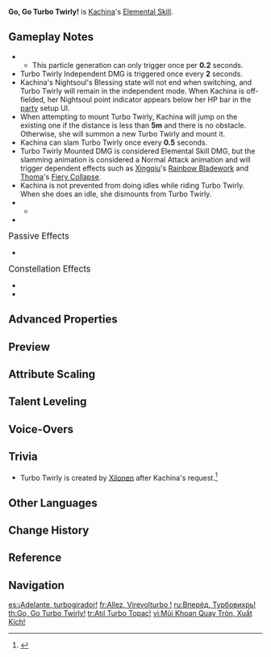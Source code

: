 {{Talent Infobox
|image         = Talent Go, Go Turbo Twirly!.png
|character     = Kachina
|type          = Elemental Skill
|info          = Fight alongside the turbo trusty Turbo Twirly!<br>Summons Turbo Twirly. When the skill is Held and released, Kachina will summon and ride Turbo Twirly.<br>After the Skill is used, Kachina will gain 60 [[Nightsoul point]]s and enter the [[Nightsoul's Blessing]] state.<br><br>'''Nightsoul's Blessing: Kachina'''<br>Turbo Twirly's various actions consume Kachina's Nightsoul points.<br>The Nightsoul's Blessing state will end when these points have been depleted.<br><br>'''Turbo Twirly'''<br>Can exist independently or be ridden and operated by Kachina. When Turbo Twirly is present, Kachina's Elemental Skill, "Go, Go Turbo Twirly!", will change to an option to Mount/Dismount Turbo Twirly.<br><ul><li>When present independent of Kachina, it will slam the ground at intervals, dealing Nightsoul-aligned {{Color|AoE Geo DMG}} based on Kachina's [[DEF]].</li><li>When Kachina is riding Turbo Twirly, she can control it to move and climb swiftly, and use Normal Attacks to slam the ground, dealing Nightsoul-aligned {{Color|AoE Geo DMG}} based on Kachina's DEF.</li></ul><br>Turbo Twirly will disappear once Kachina's Nightsoul's Blessing state ends, and it is considered a [[Geo Construct]]. 1 Turbo Twirly can exist on the field at any one time.
|CD            = 20s
|energyCost    = 
|scale_att1    = DEF
|scale_att2    = 
|utility1      = Nightsoul's Blessing
|utility2      = Nightsoul Point
|utility3      = Geo Construct
|utility4      = Conversion
|arkhe         = 
}}
{{Description|Turbo Twirly only looks like a top — it is, in fact, a drill that can split even the strongest rock asunder!}}
'''Go, Go Turbo Twirly!''' is [[Kachina]]'s [[Elemental Skill]].

==Gameplay Notes==
* {{Talent Note|particles|0.667}}
** This particle generation can only trigger once per '''0.2''' seconds.
* Turbo Twirly Independent DMG is triggered once every '''2''' seconds.
* Kachina's Nightsoul's Blessing state will not end when switching, and Turbo Twirly will remain in the independent mode. When Kachina is off-fielded, her Nightsoul point indicator appears below her HP bar in the [[party]] setup UI.
* When attempting to mount Turbo Twirly, Kachina will jump on the existing one if the distance is less than '''5m''' and there is no obstacle. Otherwise, she will summon a new Turbo Twirly and mount it.
* Kachina can slam Turbo Twirly once every '''0.5''' seconds.
* Turbo Twirly Mounted DMG is considered Elemental Skill DMG, but the slamming animation is considered a Normal Attack animation and will trigger dependent effects such as [[Xingqiu]]'s [[Guhua Sword: Raincutter|Rainbow Bladework]] and [[Thoma]]'s [[Crimson Ooyoroi|Fiery Collapse]].
* Kachina is not prevented from doing idles while riding Turbo Twirly. When she does an idle, she dismounts from Turbo Twirly.
* {{Point Consumption|<!--
-->Mounted (Not Climbing):0.923/s;<!--
-->Mounted Climb:1.2/s;<!--
-->Mounted Climb Jump:3.6;<!--
-->Perform Attack:10;<!--
-->Dismount:2
}}
**
* {{Point Consumption|name=[[Phlogiston]]|<!--
-->Mounted (Not Climbing):7.7/s;<!--
-->Mounted Climb:5/s;<!--
-->Mounted Climb Jump:1.5;<!--
-->Perform Attack:8.34;<!--
-->Dismount:0
}}

;<big>Passive Effects</big>
* {{Talent Note|ascension|2|The Weight of Stone}}

;<big>Constellation Effects</big>
* {{Talent Note|constellation|1|Shards Are Gems Too}}
* {{Talent Note|constellation|3|Improved Stabilizer}}

==Advanced Properties==
{{Advanced Properties
|title   = Turbo Twirly Mounted DMG
|gu      = 1U
|icdtag  = Elemental Skill
|icdtype = 2.5s/3 Hits
|poise   = 100
|impulse = Air, 20, 600
|blunt   = 1

|title2   = Turbo Twirly Independent DMG
|gu2      = 1U
|icdtag2  = Elemental Skill
|icdtype2 = 2.5s/3 Hits
|poise2   = 75
|impulse2 = Air, 100, 600
|blunt2   = 1
}}

==Preview==
{{Preview
|file1    = Go, Go Turbo Twirly! Movement Preview
|caption1 = Movement

|file2    = Go, Go Turbo Twirly! Combat Preview
|caption2 = Combat
}}

==Attribute Scaling==
{{Talent Scaling
|levels=13
|order=turbotwirlymounteddmg,turbotwirlyindependentdmg,nightsoulpointlimit,cd
|titles=Turbo Twirly Mounted DMG (%DEF),Turbo Twirly Independent DMG (%DEF),Nightsoul Point Limit,CD
|turbotwirlymounteddmg_1=87.76
|turbotwirlymounteddmg_2=94.34
|turbotwirlymounteddmg_3=100.92
|turbotwirlymounteddmg_4=109.7
|turbotwirlymounteddmg_5=116.28
|turbotwirlymounteddmg_6=122.86
|turbotwirlymounteddmg_7=131.64
|turbotwirlymounteddmg_8=140.42
|turbotwirlymounteddmg_9=149.19
|turbotwirlymounteddmg_10=157.97
|turbotwirlymounteddmg_11=166.74
|turbotwirlymounteddmg_12=175.52
|turbotwirlymounteddmg_13=186.49
|turbotwirlyindependentdmg_1=63.76
|turbotwirlyindependentdmg_2=68.54
|turbotwirlyindependentdmg_3=73.32
|turbotwirlyindependentdmg_4=79.7
|turbotwirlyindependentdmg_5=84.48
|turbotwirlyindependentdmg_6=89.26
|turbotwirlyindependentdmg_7=95.64
|turbotwirlyindependentdmg_8=102.02
|turbotwirlyindependentdmg_9=108.39
|turbotwirlyindependentdmg_10=114.77
|turbotwirlyindependentdmg_11=121.14
|turbotwirlyindependentdmg_12=127.52
|turbotwirlyindependentdmg_13=135.49
|nightsoulpointlimit=60
|cd=20s
}}

==Talent Leveling==
{{Talent Upgrade|Kachina}}

==Voice-Overs==
{{Talent VO}}

==Trivia==
* Turbo Twirly is created by [[Xilonen]] after Kachina's request.<ref>{{Ref/VO|Xilonen|About Kachina}}</ref>

==Other Languages==
{{Other Languages
|en       = Go, Go Turbo Twirly!
|zhs      = 出击，冲天转转！
|zhs_rm   = Chūjī, Chōngtiān Zhuànzhuan!<ref>{{Ref/VO|Kachina|关于希诺宁…|zh}}</ref>
|zht      = 出擊，沖天轉轉！
|zht_rm   = Chūjí, Chōngtiān Zhuànzhuan!
|zh_tl    = Attack, Soaring Twirl-Twirl!
|ja       = いけ、ぐるぐるコマちゃん！
|ja_rm    = Ike, Guruguru Koma-chan!
|ja_tl    = Go, Whirling Spinning Top-chan!
|ko       = 쌩쌩이 출격!
|ko_rm    = 
|ko_tl    = 
|es       = ¡Adelante, turbogirador!
|es_tl    = Onward, Turbospinner!
|fr       = Allez, Virevolturbo !
|fr_tl    = Go, Turbo Twirly!
|ru       = Вперёд, Турбовихрь!
|ru_tl    = Forward, Turbotwirl!
|th       = Go, Go Turbo Twirly!
|vi       = Mũi Khoan Quay Tròn, Xuất Kích!
|vi_tl    = 
|de       = Los, kleiner Wirbelwind!
|de_tl    = Go, Little Whirlwind!
|id       = Go, Go Turbo Twirly!
|pt       = Ataque, Pirueta Turbo!
|pt_tl    = 
|tr       = Atıl Turbo Topaç!
|tr_tl    = 
|it       = Vai, Trottolino, vai!
|it_tl    = 
}}

==Change History==
{{Change History|5.0}}

==Reference==
{{Reflist}}

==Navigation==
{{Talent Navbox|Kachina}}

[[es:¡Adelante, turbogirador!]]
[[fr:Allez, Virevolturbo !]]
[[ru:Вперёд, Турбовихрь!]]
[[th:Go, Go Turbo Twirly!]]
[[tr:Atıl Turbo Topaç!]]
[[vi:Mũi Khoan Quay Tròn, Xuất Kích!]]